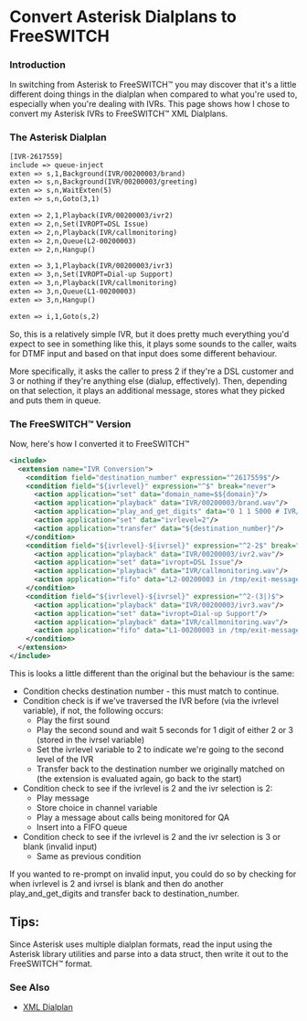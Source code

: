 
# Convert Asterisk Dialplans to FreeSWITCH 

### Introduction

In switching from Asterisk to FreeSWITCH™ you may discover that it's a little different doing things in the dialplan when compared to what you're used to, especially when you're dealing with IVRs. This page shows how I chose to convert my Asterisk IVRs to FreeSWITCH™ XML Dialplans.

### The Asterisk Dialplan

```xml
[IVR-2617559]
include => queue-inject
exten => s,1,Background(IVR/00200003/brand)
exten => s,n,Background(IVR/00200003/greeting)
exten => s,n,WaitExten(5)
exten => s,n,Goto(3,1)

exten => 2,1,Playback(IVR/00200003/ivr2)
exten => 2,n,Set(IVROPT=DSL Issue)
exten => 2,n,Playback(IVR/callmonitoring)
exten => 2,n,Queue(L2-00200003)
exten => 2,n,Hangup()

exten => 3,1,Playback(IVR/00200003/ivr3)
exten => 3,n,Set(IVROPT=Dial-up Support)
exten => 3,n,Playback(IVR/callmonitoring)
exten => 3,n,Queue(L1-00200003)
exten => 3,n,Hangup()

exten => i,1,Goto(s,2)
```

So, this is a relatively simple IVR, but it does pretty much everything you'd expect to see in something like this, it plays some sounds to the caller, waits for DTMF input and based on that input does some different behaviour.

More specifically, it asks the caller to press 2 if they're a DSL customer and 3 or nothing if they're anything else (dialup, effectively). Then, depending on that selection, it plays an additional message, stores what they picked and puts them in queue.

### The FreeSWITCH™ Version

Now, here's how I converted it to FreeSWITCH™

```xml
<include>
  <extension name="IVR Conversion">
    <condition field="destination_number" expression="^2617559$"/>
    <condition field="${ivrlevel}" expression="^$" break="never">
      <action application="set" data="domain_name=$${domain}"/>
      <action application="playback" data="IVR/00200003/brand.wav"/>
      <action application="play_and_get_digits" data="0 1 1 5000 # IVR/00200003/greeting.wav /invalid.wav ivrsel (2|3)"/>
      <action application="set" data="ivrlevel=2"/>
      <action application="transfer" data="${destination_number}"/>
    </condition>
    <condition field="${ivrlevel}-${ivrsel}" expression="^2-2$" break="never">
      <action application="playback" data="IVR/00200003/ivr2.wav"/>
      <action application="set" data="ivropt=DSL Issue"/>
      <action application="playback" data="IVR/callmonitoring.wav"/>
      <action application="fifo" data="L2-00200003 in /tmp/exit-message.wav /tmp/music-on-hold.wav"/>
    </condition>
    <condition field="${ivrlevel}-${ivrsel}" expression="^2-(3|)$">
      <action application="playback" data="IVR/00200003/ivr3.wav"/>
      <action application="set" data="ivropt=Dial-up Support"/>
      <action application="playback" data="IVR/callmonitoring.wav"/>
      <action application="fifo" data="L1-00200003 in /tmp/exit-message.wav /tmp/music-on-hold.wav"/>
    </condition>
  </extension>
</include>
```

This is looks a little different than the original but the behaviour is the same:

* Condition checks destination number - this must match to continue.
* Condition check is if we've traversed the IVR before (via the ivrlevel variable), if not, the following occurs:  
   * Play the first sound  
   * Play the second sound and wait 5 seconds for 1 digit of either 2 or 3 (stored in the ivrsel variable)  
   * Set the ivrlevel variable to 2 to indicate we're going to the second level of the IVR  
   * Transfer back to the destination number we originally matched on (the extension is evaluated again, go back to the start)
* Condition check to see if the ivrlevel is 2 and the ivr selection is 2:  
   * Play message  
   * Store choice in channel variable  
   * Play a message about calls being monitored for QA  
   * Insert into a FIFO queue
* Condition check to see if the ivrlevel is 2 and the ivr selection is 3 or blank (invalid input)  
   * Same as previous condition

If you wanted to re-prompt on invalid input, you could do so by checking for when ivrlevel is 2 and ivrsel is blank and then do another play\_and\_get\_digits and transfer back to destination\_number.

## Tips:

Since Asterisk uses multiple dialplan formats, read the input using the Asterisk library utilities and parse into a data struct, then write it out to the FreeSWITCH™ format.

###   

### See Also

* [XML Dialplan](../../../../Dialplan/XML-Dialplan/index.mdx#about)


